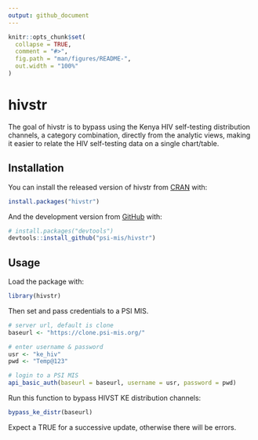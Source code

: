 ```yaml
---
output: github_document
---
```


<!-- README.md is generated from README.Rmd. Please edit that file -->

```r
knitr::opts_chunk$set(
  collapse = TRUE,
  comment = "#>",
  fig.path = "man/figures/README-",
  out.width = "100%"
)
```

# hivstr

<!-- badges: start -->
<!-- badges: end -->

The goal of hivstr is to bypass using the Kenya HIV self-testing distribution channels, a category combination, directly from the analytic views, making it easier to relate the HIV self-testing data on a single chart/table. 

## Installation

You can install the released version of hivstr from [CRAN](https://CRAN.R-project.org) with:

``` r
install.packages("hivstr")
```

And the development version from [GitHub](https://github.com/) with:

``` r
# install.packages("devtools")
devtools::install_github("psi-mis/hivstr")
```
## Usage

Load the package with:

```r
library(hivstr)

```

Then set and pass credentials to a PSI MIS. 

```r
# server url, default is clone
baseurl <- "https://clone.psi-mis.org/"

# enter username & password
usr <- "ke_hiv"
pwd <- "Temp@123"

# login to a PSI MIS
api_basic_auth(baseurl = baseurl, username = usr, password = pwd)

```

Run this function to bypass HIVST KE distribution channels:

```r

bypass_ke_distr(baseurl)

```

Expect a TRUE for a successive update, otherwise there will be errors.
